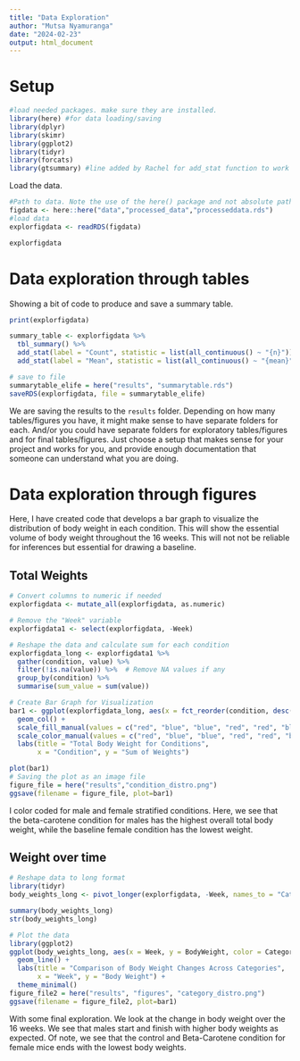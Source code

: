 ---
title: "Data Exploration"
author: "Mutsa Nyamuranga"
date: "2024-02-23"
output: html_document
---

# Setup

```{r}
#load needed packages. make sure they are installed.
library(here) #for data loading/saving
library(dplyr)
library(skimr)
library(ggplot2)
library(tidyr)
library(forcats)
library(gtsummary) #line added by Rachel for add_stat function to work
```

Load the data.

```{r}
#Path to data. Note the use of the here() package and not absolute paths
figdata <- here::here("data","processed_data","processeddata.rds")
#load data
explorfigdata <- readRDS(figdata)
```

```{r}
explorfigdata
```

# Data exploration through tables

Showing a bit of code to produce and save a summary table.

```{r}
print(explorfigdata)

summary_table <- explorfigdata %>%
  tbl_summary() %>%
  add_stat(label = "Count", statistic = list(all_continuous() ~ "{n}")) %>%
  add_stat(label = "Mean", statistic = list(all_continuous() ~ "{mean}"))
```


```{r}
# save to file
summarytable_elife = here("results", "summarytable.rds")
saveRDS(explorfigdata, file = summarytable_elife)
```


We are saving the results to the `results` folder. Depending on how many tables/figures you have, it might make sense to have separate folders for each. And/or you could have separate folders for exploratory tables/figures and for final tables/figures. Just choose a setup that makes sense for your project and works for you, and provide enough documentation that someone can understand what you are doing.

# Data exploration through figures

Here, I have created code that develops a bar graph to visualize the distribution of body weight in each condition. This will show the essential volume of body weight throughout the 16 weeks. This will not not be reliable for inferences but essential for drawing a baseline.

## Total Weights

```{r}
# Convert columns to numeric if needed
explorfigdata <- mutate_all(explorfigdata, as.numeric)

# Remove the "Week" variable
explorfigdata1 <- select(explorfigdata, -Week)

# Reshape the data and calculate sum for each condition
explorfigdata_long <- explorfigdata1 %>%
  gather(condition, value) %>%
  filter(!is.na(value)) %>%  # Remove NA values if any
  group_by(condition) %>%
  summarise(sum_value = sum(value))

# Create Bar Graph for Visualization
bar1 <- ggplot(explorfigdata_long, aes(x = fct_reorder(condition, desc(sum_value)), y = sum_value, fill = condition)) +
  geom_col() +
  scale_fill_manual(values = c("red", "blue", "blue", "red", "red", "blue")) +  # Fill colors
  scale_color_manual(values = c("red", "blue", "blue", "red", "red", "blue")) +  # Border colors
  labs(title = "Total Body Weight for Conditions",
       x = "Condition", y = "Sum of Weights")

plot(bar1)
# Saving the plot as an image file
figure_file = here("results","condition_distro.png")
ggsave(filename = figure_file, plot=bar1) 
```

I color coded for male and female stratified conditions. Here, we see that the beta-carotene condition for males has the highest overall total body weight, while the baseline female condition has the lowest weight.

## Weight over time

```{r}
# Reshape data to long format
library(tidyr)
body_weights_long <- pivot_longer(explorfigdata, -Week, names_to = "Category", values_to = "BodyWeight")

summary(body_weights_long)
str(body_weights_long)

# Plot the data
library(ggplot2)
ggplot(body_weights_long, aes(x = Week, y = BodyWeight, color = Category)) +
  geom_line() +
  labs(title = "Comparison of Body Weight Changes Across Categories",
       x = "Week", y = "Body Weight") +
  theme_minimal()
figure_file2 = here("results", "figures", "category_distro.png")
ggsave(filename = figure_file2, plot=bar1) 
```

With some final exploration. We look at the change in body weight over the 16 weeks. We see that males start and finish with higher body weights as expected. Of note, we see that the control and Beta-Carotene condition for female mice ends with the lowest body weights.
